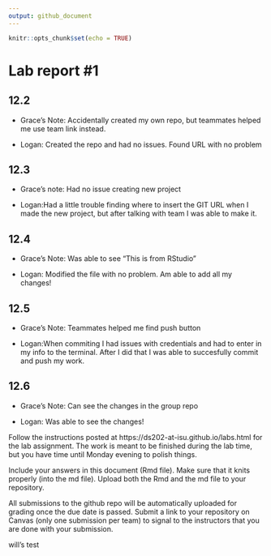 ```yaml
---
output: github_document
---
```


<!-- README.md is generated from README.Rmd. Please edit the README.Rmd file -->


```r
knitr::opts_chunk$set(echo = TRUE)
```

# Lab report #1


## 12.2

- Grace's Note: Accidentally created my own repo, but teammates helped me use team link instead. 

- Logan: Created the repo and had no issues. Found URL with no problem

## 12.3

- Grace's note: Had no issue creating new project

- Logan:Had a little trouble finding where to insert the GIT URL when I made the new project, but after talking with team I was able to make it.

## 12.4

- Grace's Note: Was able to see "This is from RStudio"

- Logan: Modified the file with no problem. Am able to add all my changes!

## 12.5
- Grace's Note: Teammates helped me find push button

- Logan:When commiting I had issues with credentials and had to enter in my info to the terminal. After I did that I was able to succesfully commit and push my work.

## 12.6

- Grace's Note: Can see the changes in the group repo

- Logan: Was able to see the changes!


Follow the instructions posted at https://ds202-at-isu.github.io/labs.html for the lab assignment. The work is meant to be finished during the lab time, but you have time until Monday evening to polish things.

Include your answers in this document (Rmd file). Make sure that it knits properly (into the md file). Upload both the Rmd and the md file to your repository.  

All submissions to the github repo will be automatically uploaded for grading once the due date is passed.
Submit a link to your repository on Canvas (only one submission per team) to signal to the instructors that you are done with your submission.





will's test
